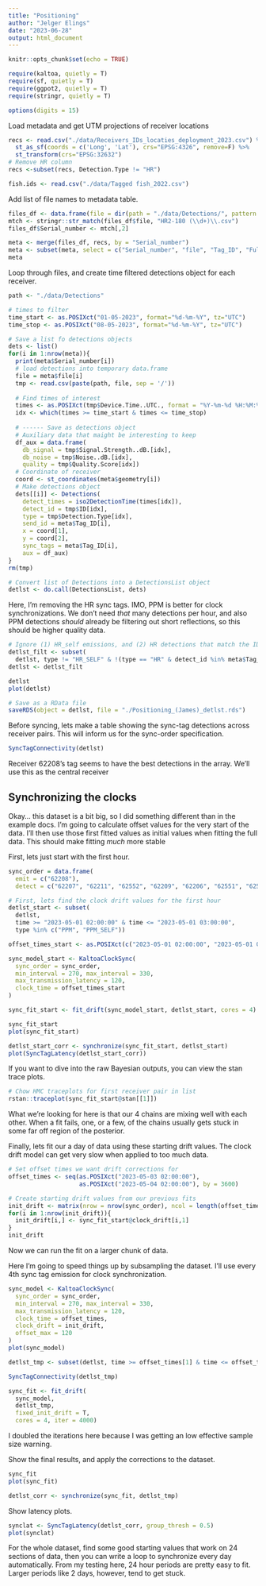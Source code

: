 ```yaml
---
title: "Positioning"
author: "Jelger Elings"
date: "2023-06-28"
output: html_document
---
```


```r
knitr::opts_chunk$set(echo = TRUE)

require(kaltoa, quietly = T)
require(sf, quietly = T)
require(ggpot2, quietly = T)
require(stringr, quietly = T)

options(digits = 15)
```

Load metadata and get UTM projections of receiver locations

```r
recs <- read.csv("./data/Receivers_IDs_locaties_deployment_2023.csv") %>%
  st_as_sf(coords = c('Long', 'Lat'), crs="EPSG:4326", remove=F) %>%
  st_transform(crs="EPSG:32632")
# Remove HR column
recs <-subset(recs, Detection.Type != "HR")

fish.ids <- read.csv("./data/Tagged fish_2022.csv")
```


Add list of file names to metadata table.

```r
files_df <- data.frame(file = dir(path = "./data/Detections/", pattern = "*.\\.csv"))
mtch <- stringr::str_match(files_df$file, "HR2-180 (\\d+)\\.csv")
files_df$Serial_number <- mtch[,2]

meta <- merge(files_df, recs, by = "Serial_number")
meta <- subset(meta, select = c("Serial_number", "file", "Tag_ID", "Full_Tag_ID", "geometry"))
meta
```

Loop through files, and create time filtered detections object for each receiver.

```r
path <- "./data/Detections"

# times to filter
time_start <- as.POSIXct("01-05-2023", format="%d-%m-%Y", tz="UTC")
time_stop <- as.POSIXct("08-05-2023", format="%d-%m-%Y", tz="UTC")

# Save a list fo detections objects
dets <- list()
for(i in 1:nrow(meta)){
  print(meta$Serial_number[i])
  # load detections into temporary data.frame
  file = meta$file[i]
  tmp <- read.csv(paste(path, file, sep = '/'))
  
  # Find times of interest
  times <- as.POSIXct(tmp$Device.Time..UTC., format = "%Y-%m-%d %H:%M:%OS")
  idx <- which(times >= time_start & times <= time_stop)
  
  # ------ Save as detections object
  # Auxiliary data that maight be interesting to keep
  df_aux = data.frame(
    db_signal = tmp$Signal.Strength..dB.[idx],
    db_noise = tmp$Noise..dB.[idx],
    quality = tmp$Quality.Score[idx])
  # Coordinate of receiver
  coord <- st_coordinates(meta$geometry[i])
  # Make detections object
  dets[[i]] <- Detections(
    detect_times = iso2DetectionTime(times[idx]), 
    detect_id = tmp$ID[idx], 
    type = tmp$Detection.Type[idx], 
    send_id = meta$Tag_ID[i], 
    x = coord[1], 
    y = coord[2], 
    sync_tags = meta$Tag_ID[i], 
    aux = df_aux)
}
rm(tmp)

# Convert list of Detections into a DetectionsList object
detlst <- do.call(DetectionsList, dets)
```

Here, I'm removing the HR sync tags.  IMO, PPM is better for clock synchronizations.
We don't need _that_ many detections per hour, and also PPM detections _should_ already be filtering out short reflections, so this should be higher quality data.

```r

# Ignore (1) HR_self emissions, and (2) HR detections that match the IDs of sync tags.
detlst_filt <- subset(
  detlst, type != "HR_SELF" & !(type == "HR" & detect_id %in% meta$Tag_ID))
detlst <- detlst_filt

detlst
plot(detlst)

# Save as a RData file
saveRDS(object = detlst, file = "./Positioning_(James)_detlst.rds")
```

Before syncing, lets make a table showing the sync-tag detections across receiver pairs.
This will inform us for the sync-order specification.

```r
SyncTagConnectivity(detlst)
```

Receiver 62208's tag seems to have the best detections in the array.
We'll use this as the central receiver 

## Synchronizing the clocks

Okay... this dataset is a bit big, so I did something different than in the example docs.
I'm going to calculate offset values for the very start of the data.
I'll then use those first fitted values as initial values when fitting the full data.
This should make fitting *much* more stable

First, lets just start with the first hour.

```r
sync_order = data.frame(
  emit = c("62208"),
  detect = c("62207", "62211", "62552", "62209", "62206", "62551", "62553"))

# First, lets find the clock drift values for the first hour
detlst_start <- subset(
  detlst, 
  time >= "2023-05-01 02:00:00" & time <= "2023-05-01 03:00:00", 
  type %in% c("PPM", "PPM_SELF"))

offset_times_start <- as.POSIXct(c("2023-05-01 02:00:00", "2023-05-01 03:00:00"))

sync_model_start <- KaltoaClockSync(
  sync_order = sync_order,
  min_interval = 270, max_interval = 330,
  max_transmission_latency = 120,
  clock_time = offset_times_start
)

sync_fit_start <- fit_drift(sync_model_start, detlst_start, cores = 4)
```

```r
sync_fit_start
plot(sync_fit_start)

detlst_start_corr <- synchronize(sync_fit_start, detlst_start)
plot(SyncTagLatency(detlst_start_corr))
```

If you want to dive into the raw Bayesian outputs, you can view the stan trace plots. 

```r
# Chow HMC traceplots for first receiver pair in list
rstan::traceplot(sync_fit_start@stan[[1]])
```

What we're looking for here is that our 4 chains are mixing well with each other.
When a fit fails, one, or a few, of the chains usually gets stuck in some far off region of the posterior.

Finally, lets fit our a day of data using these starting drift values.
The clock drift model can get very slow when applied to too much data.

```r
# Set offset times we want drift corrections for
offset_times <- seq(as.POSIXct("2023-05-03 02:00:00"), 
                    as.POSIXct("2023-05-04 02:00:00"), by = 3600)

# Create starting drift values from our previous fits
init_drift <- matrix(nrow = nrow(sync_order), ncol = length(offset_times))
for(i in 1:nrow(init_drift)){
  init_drift[i,] <- sync_fit_start@clock_drift[i,1]
}
init_drift
```

Now we can run the fit on a larger chunk of data.

Here I'm going to speed things up by subsampling the dataset.
I'll use every 4th sync tag emission for clock synchronization.

```r
sync_model <- KaltoaClockSync(
  sync_order = sync_order,
  min_interval = 270, max_interval = 330,
  max_transmission_latency = 120,
  clock_time = offset_times, 
  clock_drift = init_drift, 
  offset_max = 120
)
plot(sync_model)

detlst_tmp <- subset(detlst, time >= offset_times[1] & time <= offset_times[length(offset_times)])

SyncTagConnectivity(detlst_tmp)

sync_fit <- fit_drift(
  sync_model, 
  detlst_tmp,
  fixed_init_drift = T,
  cores = 4, iter = 4000)
```

I doubled the iterations here because I was getting an low effective sample size warning.

Show the final results, and apply the corrections to the dataset.

```r
sync_fit
plot(sync_fit)

detlst_corr <- synchronize(sync_fit, detlst_tmp)
```

Show latency plots.

```r
synclat <- SyncTagLatency(detlst_corr, group_thresh = 0.5)
plot(synclat)
```

For the whole dataset, find some good starting values that work on 24 sections of data, then you can write a loop to synchronize every day automatically.
From my testing here, 24 hour periods are pretty easy to fit.  
Larger periods like 2 days, however, tend to get stuck.